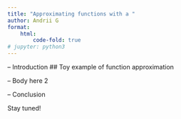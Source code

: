 ```yaml
---
title: "Approximating functions with a "
author: Andrii G
format:
    html:
        code-fold: true
# jupyter: python3
---
```


-- Introduction
## Toy example of function approximation

-- Body here 2

-- Conclusion


Stay tuned!
